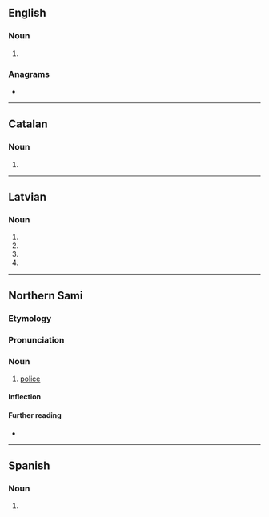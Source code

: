 {{also|bolēs|bóleś}}
==English==

===Noun===
{{head|en|noun form}}

# {{plural of|en|bole}}

===Anagrams===
* {{anagrams|en|a=belos|Blose|Lebos|Sobel|lebos|lesbo|lobes|sobel}}

----

==Catalan==

===Noun===
{{head|ca|noun form}}

# {{plural of|ca|bola}}

----

==Latvian==

===Noun===
{{head|lv|noun form|g=f}}

# {{lv-inflection of|bole|gen|s}}
# {{lv-inflection of|bole|nom|p}}
# {{lv-inflection of|bole|voc|p}}
# {{lv-inflection of|bole|acc|p}}

----

==Northern Sami==

===Etymology===
{{rfe|se}}

===Pronunciation===
{{rfp|se}}

===Noun===
{{se-noun}}

# [[police]]

====Inflection====
{{se-infl-noun-odd-ng|boles}}

====Further reading====
* {{R:Álgu|19368}}

----

==Spanish==

===Noun===
{{head|es|noun plural form}}

# {{plural of|es|bol}}